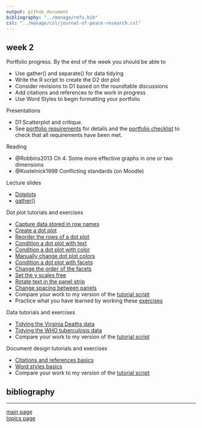 ```yaml
---
output: github_document
bibliography: "../manage/refs.bib" 
csl: "../manage/csl/journal-of-peace-research.csl"
---
```



## week 2

Portfolio progress. By the end of the week you should be able to

- Use gather() and separate() for data tidying 
- Write the R script to create the D2 dot plot 
- Consider revisions to D1 based on the roundtable discussions 
- Add citations and references to the work in progress  
- Use Word Styles to begin formatting your portfolio  


Presentations

- D1 Scatterplot and critique. 
- See [portfolio requirements](folio-01_portfolio-requirements.md) for details and the [portfolio checklist](folio-02_portfolio-checklist.pdf) to check that all requirements have been met. 

Reading

- @Robbins2013 Ch 4: Some more effective graphs in one or two dimensions
- @Kostelnick1998 Conflicting standards (on Moodle)

Lecture slides 

- [Dotplots](../slides/Le07-dot-plot-slides.pdf) 
- [gather()](../slides/Le08-illustrating-gather.pdf) 


Dot plot tutorials and exercises 

- [Capture data stored in row names](tut-0701_capture-row-name-data.md)  
- [Create a dot plot](tut-0702_create-dot-plot.md)  
- [Reorder the rows of a dot plot](tut-0703_reorder-rows.md)   
- [Condition a dot plot with text](tut-0704_condition-by-text.md)  
- [Condition a dot plot with color](tut-0705_condition-by-color.md)  
- [Manually change dot plot colors](tut-0706_manual-color.md)  
- [Condition a dot plot with facets](tut-0707_condition-facets.md)  
- [Change the order of the facets](tut-0708_order-facets.md)  
- [Set the y scales free](tut-0709_free-scales.md)  
- [Rotate text in the panel strip](tut-0710_rotate-strip-text.md)  
- [Change spacing between panels](tut-0711_change-panel-spacing.md)  
- Compare your work to my version of the [tutorial script](../practiceR/tut05_dotplot-basics.R)  
- Practice what you have learned by working these [exercises](tut-0712_dotplot-exercises.md) 



Data tutorials and exercises 

- [Tidying the Virginia Deaths data](tut-0801_tidying-data-01_VADeaths.md)
- [Tidying the WHO tuberculosis data](tut-0802_tidying-data-02_who-TB.md)
- Compare your work to my version of the [tutorial script](../practiceR/tut05_dotplot-basics.R) 



Document design tutorials and exercises 

- [Citations and references basics](tut-1001_citations-references.md) 
- [Word styles basics](tut-1002_word-styles.md) 
- Compare your work to my version of the [tutorial script](../practiceR/tut06_draft-word-styles.Rmd) 
 

## bibliography 

<div id="refs"></div>
  
---

[main page](../README.md)<br>
[topics page](../README-by-topic.md)
